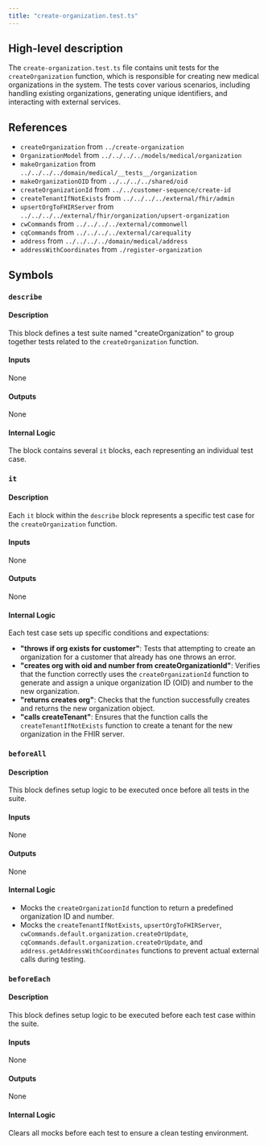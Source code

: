 ```yaml
---
title: "create-organization.test.ts"
---
```


## High-level description
The `create-organization.test.ts` file contains unit tests for the `createOrganization` function, which is responsible for creating new medical organizations in the system. The tests cover various scenarios, including handling existing organizations, generating unique identifiers, and interacting with external services.

## References
- `createOrganization` from `../create-organization`
- `OrganizationModel` from `../../../../models/medical/organization`
- `makeOrganization` from `../../../../domain/medical/__tests__/organization`
- `makeOrganizationOID` from `../../../../shared/oid`
- `createOrganizationId` from `../../customer-sequence/create-id`
- `createTenantIfNotExists` from `../../../../external/fhir/admin`
- `upsertOrgToFHIRServer` from `../../../../external/fhir/organization/upsert-organization`
- `cwCommands` from `../../../../external/commonwell`
- `cqCommands` from `../../../../external/carequality`
- `address` from `../../../../domain/medical/address`
- `addressWithCoordinates` from `./register-organization`

## Symbols
### `describe`
#### Description
This block defines a test suite named "createOrganization" to group together tests related to the `createOrganization` function.

#### Inputs
None

#### Outputs
None

#### Internal Logic
The block contains several `it` blocks, each representing an individual test case.

### `it`
#### Description
Each `it` block within the `describe` block represents a specific test case for the `createOrganization` function.

#### Inputs
None

#### Outputs
None

#### Internal Logic
Each test case sets up specific conditions and expectations:
- **"throws if org exists for customer"**: Tests that attempting to create an organization for a customer that already has one throws an error.
- **"creates org with oid and number from createOrganizationId"**: Verifies that the function correctly uses the `createOrganizationId` function to generate and assign a unique organization ID (OID) and number to the new organization.
- **"returns creates org"**: Checks that the function successfully creates and returns the new organization object.
- **"calls createTenant"**: Ensures that the function calls the `createTenantIfNotExists` function to create a tenant for the new organization in the FHIR server.

### `beforeAll`
#### Description
This block defines setup logic to be executed once before all tests in the suite.

#### Inputs
None

#### Outputs
None

#### Internal Logic
- Mocks the `createOrganizationId` function to return a predefined organization ID and number.
- Mocks the `createTenantIfNotExists`, `upsertOrgToFHIRServer`, `cwCommands.default.organization.createOrUpdate`, `cqCommands.default.organization.createOrUpdate`, and `address.getAddressWithCoordinates` functions to prevent actual external calls during testing.

### `beforeEach`
#### Description
This block defines setup logic to be executed before each test case within the suite.

#### Inputs
None

#### Outputs
None

#### Internal Logic
Clears all mocks before each test to ensure a clean testing environment.
